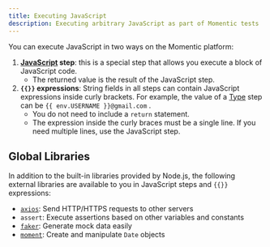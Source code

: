 ```yaml
---
title: Executing JavaScript
description: Executing arbitrary JavaScript as part of Momentic tests
---
```


You can execute JavaScript in two ways on the Momentic platform:

1. **[JavaScript](/steps/javascript) step**: this is a special step that allows you execute a block of JavaScript code.
   - The returned value is the result of the JavaScript step.
2. **`{{}}` expressions**: String fields in all steps can contain JavaScript expressions inside curly brackets. For example, the value of a [Type](/steps/type) step can be `{{ env.USERNAME }}@gmail.com` .
   - You do not need to include a `return` statement.
   - The expression inside the curly braces must be a single line. If you need multiple lines, use the JavaScript step.

## Global Libraries

In addition to the built-in libraries provided by Node.js, the following external libraries are available to you in JavaScript steps and `{{}}` expressions:

- [`axios`](https://github.com/axios/axios): Send HTTP/HTTPS requests to other servers
- `assert`: Execute assertions based on other variables and constants
- [`faker`](https://fakerjs.dev/): Generate mock data easily
- [`moment`](https://momentjs.com/): Create and manipulate `Date` objects
